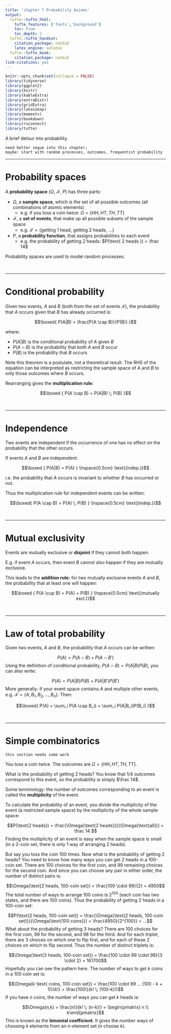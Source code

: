 ```yaml
---
title: 'chapter 7 Probability Axioms'
output:
  tufte::tufte_html:
    tufte_features: ['fonts','background']
    toc: true
    toc_depth: 2
  tufte::tufte_handout:
    citation_package: natbib
    latex_engine: xelatex
  tufte::tufte_book:
    citation_package: natbib
link-citations: yes
---
```


```r
knitr::opts_chunk$set(collapse = FALSE)
library(tidyverse)
library(ggplot2)
library(knitr)
library(kableExtra)
library(extraDistr)
library(gridExtra)
library(latex2exp)
library(moments)
library(bookdown)
library(rsconnect)
library(tufte)
```

\newcommand{\E}{\text{E}}
\newcommand{\Var}{\text{Var}}
\newcommand{\SD}{\text{SD}}
\newcommand{\SE}{\text{SE}}
\newcommand{\Cov}{\text{Cov}}
\newcommand{\Cor}{\text{Cor}}
\renewcommand{\P}{\text{P}}
\newcommand{\pd}[2]{\frac{\partial #1}{\partial #2}}
\newcommand{\sumin}{\sum_i^n}
\newcommand{\Bias}{\text{Bias}}

A brief detour into probability. 

```
need better segue into this chapter;
maybe: start with random processes, outcomes, frequentist probability
```

---

# Probability spaces

A **probability space** ($\Omega$, $\mathcal F$, $P$) has three parts:

* $\Omega$, a **sample space**, which is the set of all possible outcomes (all combinations of atomic elements)
    + e.g. if you toss a coin twice: $\Omega = \{ HH, HT, TH, TT \}$  
* $\mathcal F$, a **set of events**, that make up all possible subsets of the sample space
    + e.g. $\mathcal F = \{ \text{getting 1 head, getting 2 heads, ...} \}$
* $P$, a **probability function**, that assigns probabilities to each event
    + e.g. the probability of getting 2 heads: $P(\text{ 2 heads }) = \frac 14$ 
    
Probability spaces are used to model random processes.   

\ 

---

# Conditional probability

Given two events, $A$ and $B$ (both from the set of events $\mathcal F$), the probability that $A$ occurs given that $B$ has already occurred is:

$$\boxed{ P(A|B) = \frac{P(A \cap B)}{P(B)} }$$

where:

* $P(A|B)$ is the conditional probability of $A$ given $B$
* $P(A \cap B)$ is the probability that both $A$ and $B$ occur
* $P(B)$ is the probability that $B$ occurs

Note this theorem is a postulate, not a theoretical result. The RHS of the equation can be interpreted as restricting the sample space of $A$ and $B$ to only those outcomes where $B$ occurs.  

Rearranging gives the **multiplication rule:**

$$\boxed { P(A \cap B) = P(A|B) \; P(B) }$$

\ 

---

# Independence

Two events are independent if the occurrence of one has no effect on the probability that the other occurs.  

If events $A$ and $B$ are independent:

$$\boxed { P(A|B) = P(A) } \hspace{0.5cm} \text{(indep.)}$$

i.e. the probability that $A$ occurs is invariant to whether $B$ has occurred or not.  

Thus the multiplication rule for independent events can be written: 

$$\boxed{ P(A \cap B) = P(A) \; P(B) } \hspace{0.5cm} \text{(indep.)}$$

\ 

---

# Mutual exclusivity

Events are mutually exclusive or **disjoint** if they cannot both happen.  

E.g. if event $A$ occurs, then event $B$ cannot also happen if they are mutually exclusive.  

This leads to the **addition rule:** for two mutually exclusive events $A$ and $B$, the probability that at least one will happen:  

$$\boxed { P(A \cup B) = P(A) + P(B) } \hspace{0.5cm} \text{(mutually excl.)}$$

\ 

---

# Law of total probability

Given two events, $A$ and $B$, the probability that $A$ occurs can be written:

$$P(A) = P(A \cap B) + P(A \cap B')$$
Using the definition of conditional probability, $P(A \cap B) = P(A|B)P(B)$, you can also write: 

$$P(A) = P(A|B)P(B) + P(A|B')P(B')$$
More generally: if your event space contains $A$ and multiple other events, e.g. $\mathcal F = \{A, B_1, B_2, ..., B_n \}$. Then:

$$\boxed{ P(A) = \sum_i P(A \cap B_i) = \sum_i P(A|B_i)P(B_i) }$$

\ 

---

# Simple combinatorics  

`this section needs some work`

You toss a coin twice. The outcomes are $\Omega = \{ HH, HT, TH, TT \}$.  

What is the probability of getting 2 heads? You know that 1/4 outcomes correspond to this event, so the probability is simply $\frac 14$. 

Some terminology: the number of outcomes corresponding to an event is called the **multiplicity** of the event. 

To calculate the probability of an event, you divide the multiplicity of the event (a restricted sample space) by the multiplicity of the whole sample space: 

$$P(\text{2 heads}) = \frac{\Omega(\text{2 heads})}{\Omega(\text{all})} = \frac 14 $$
Finding the multiplicity of an event is easy when the sample space is small (in a 2-coin set, there is only 1 way of arranging 2 heads).  

But say you toss the coin 100 times. Now what is the probability of getting 2 heads? You need to know how many ways you can get 2 heads in a 100-coin set. There are 100 choices for the first coin, and 99 remaining choices for the second coin. And since you can choose any pair in either order, the number of distinct pairs is:

$$\Omega(\text{2 heads, 100-coin set}) = \frac{100 \cdot 99}{2} = 4950$$
The total number of ways to arrange 100 coins is $2^{100}$ (each coin has two states, and there are 100 coins). Thus the probability of getting 2 heads in a 100-coin set:

$$P(\text{2 heads, 100-coin set}) = \frac{\Omega(\text{2 heads, 100-coin set})}{\Omega(\text{100 coins})} = \frac{4950}{2^{100}} = ...$$
What about the probability of getting 3 heads? There are 100 choices for the first coin, 99 for the second, and 98 for the third. And for each triplet, there are 3 choices on which one to flip first, and for each of these 2 choices on which to flip second. Thus the number of distinct triplets is:  

$$\Omega(\text{3 heads, 100-coin set}) = \frac{100 \cdot 99 \cdot 98}{3 \cdot 2} = 161700$$
Hopefully you can see the pattern here. The number of ways to get $k$ coins in a 100 coin set is:

$$\Omega(k \text{ coins, 100-coin set}) = \frac{100 \cdot 99 ... (100 - k + 1)}{k!} = \frac{100!}{k! \; (100-k)!}$$
If you have $n$ coins, the number of ways you can get $k$ heads is:

$$\Omega(n,k) = \frac{n!}{k! \; (n-k)!} = \begin{pmatrix} n \\ k\end{pmatrix}$$
This is known as the **binomial coefficient**. It gives the number ways of choosing $k$ elements from an $n$-element set ($n$ choose $k$).  







